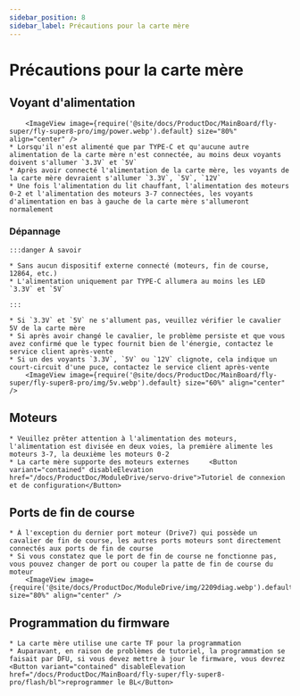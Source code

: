 ```yaml
---
sidebar_position: 8
sidebar_label: Précautions pour la carte mère
---
```


# Précautions pour la carte mère

## Voyant d'alimentation

        <ImageView image={require('@site/docs/ProductDoc/MainBoard/fly-super/fly-super8-pro/img/power.webp').default} size="80%" align="center" />
    * Lorsqu'il n'est alimenté que par TYPE-C et qu'aucune autre alimentation de la carte mère n'est connectée, au moins deux voyants doivent s'allumer `3.3V` et `5V`
    * Après avoir connecté l'alimentation de la carte mère, les voyants de la carte mère devraient s'allumer `3.3V`, `5V`, `12V`
    * Une fois l'alimentation du lit chauffant, l'alimentation des moteurs 0-2 et l'alimentation des moteurs 3-7 connectées, les voyants d'alimentation en bas à gauche de la carte mère s'allumeront normalement

### Dépannage


    :::danger À savoir

    * Sans aucun dispositif externe connecté (moteurs, fin de course, 12864, etc.)
    * L'alimentation uniquement par TYPE-C allumera au moins les LED `3.3V` et `5V`

    :::

    * Si `3.3V` et `5V` ne s'allument pas, veuillez vérifier le cavalier 5V de la carte mère
    * Si après avoir changé le cavalier, le problème persiste et que vous avez confirmé que le typec fournit bien de l'énergie, contactez le service client après-vente
    * Si un des voyants `3.3V`, `5V` ou `12V` clignote, cela indique un court-circuit d'une puce, contactez le service client après-vente
        <ImageView image={require('@site/docs/ProductDoc/MainBoard/fly-super/fly-super8-pro/img/5v.webp').default} size="60%" align="center" />

## Moteurs

    * Veuillez prêter attention à l'alimentation des moteurs, l'alimentation est divisée en deux voies, la première alimente les moteurs 3-7, la deuxième les moteurs 0-2
    * La carte mère supporte des moteurs externes     <Button variant="contained" disableElevation href="/docs/ProductDoc/ModuleDrive/servo-drive">Tutoriel de connexion et de configuration</Button>

## Ports de fin de course

    * À l'exception du dernier port moteur (Drive7) qui possède un cavalier de fin de course, les autres ports moteurs sont directement connectés aux ports de fin de course
    * Si vous constatez que le port de fin de course ne fonctionne pas, vous pouvez changer de port ou couper la patte de fin de course du moteur
        <ImageView image={require('@site/docs/ProductDoc/ModuleDrive/img/2209diag.webp').default} size="80%" align="center" />




## Programmation du firmware

    * La carte mère utilise une carte TF pour la programmation
    * Auparavant, en raison de problèmes de tutoriel, la programmation se faisait par DFU, si vous devez mettre à jour le firmware, vous devrez <Button variant="contained" disableElevation href="/docs/ProductDoc/MainBoard/fly-super/fly-super8-pro/flash/bl">reprogrammer le BL</Button>

